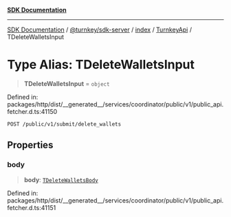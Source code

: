[**SDK Documentation**](../../../../../../README.mdx)

***

[SDK Documentation](../../../../../../packages.mdx) / [@turnkey/sdk-server](../../../../README.mdx) / [index](../../../README.mdx) / [TurnkeyApi](../README.mdx) / TDeleteWalletsInput

# Type Alias: TDeleteWalletsInput

> **TDeleteWalletsInput** = `object`

Defined in: packages/http/dist/\_\_generated\_\_/services/coordinator/public/v1/public\_api.fetcher.d.ts:41150

`POST /public/v1/submit/delete_wallets`

## Properties

### body

> **body**: [`TDeleteWalletsBody`](TDeleteWalletsBody.mdx)

Defined in: packages/http/dist/\_\_generated\_\_/services/coordinator/public/v1/public\_api.fetcher.d.ts:41151
